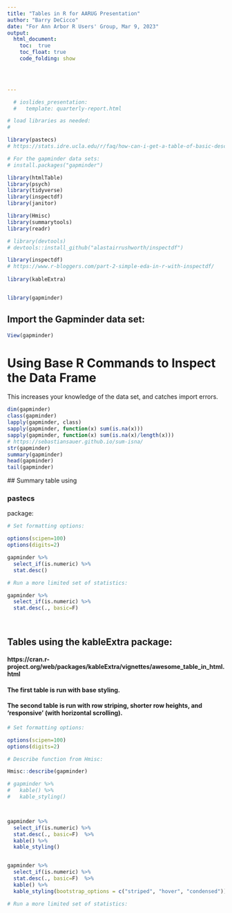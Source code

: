 ```yaml
---
title: "Tables in R for AARUG Presentation"
author: "Barry DeCicco"
date: "For Ann Arbor R Users' Group, Mar 9, 2023"
output:  
  html_document:
    toc:  true
    toc_float: true
    code_folding: show



  
---
```

```r

  # ioslides_presentation:
  #   template: quarterly-report.html

```

```r

# load libraries as needed:
# 

library(pastecs)
# https://stats.idre.ucla.edu/r/faq/how-can-i-get-a-table-of-basic-descriptive-statistics-for-my-variables/

# For the gapminder data sets:
# install.packages("gapminder")

library(htmlTable)
library(psych)
library(tidyverse)
library(inspectdf)
library(janitor)

library(Hmisc)
library(summarytools)
library(readr)

# library(devtools)
# devtools::install_github("alastairrushworth/inspectdf")

library(inspectdf)   
# https://www.r-bloggers.com/part-2-simple-eda-in-r-with-inspectdf/
 
library(kableExtra)


library(gapminder)

```

## Import the Gapminder data set:


```r


View(gapminder)

```

# Using Base R Commands to Inspect the Data Frame

This increases your knowledge of the data set, and catches import errors.

```r
dim(gapminder)
class(gapminder)
lapply(gapminder, class)
sapply(gapminder, function(x) sum(is.na(x)))   
sapply(gapminder, function(x) sum(is.na(x)/length(x)))  
# https://sebastiansauer.github.io/sum-isna/
str(gapminder)
summary(gapminder)
head(gapminder)
tail(gapminder)

```

## Summary table using <strong><h3>pastecs</strong></h3> package:

```r



# Set formatting options: 

options(scipen=100)
options(digits=2)

gapminder %>% 
  select_if(is.numeric) %>% 
  stat.desc()

# Run a more limited set of statistics:

gapminder %>% 
  select_if(is.numeric) %>% 
  stat.desc(., basic=F)




```


## Tables using the kableExtra package:

#### https://cran.r-project.org/web/packages/kableExtra/vignettes/awesome_table_in_html.html

#### The first table is run with base styling.

#### The second table is run with row striping, shorter row heights, and 'responsive' (with horizontal scrolling).


```r

# Set formatting options: 

options(scipen=100)
options(digits=2)

# Describe function from Hmisc:

Hmisc::describe(gapminder) 

# gapminder %>%
#   kable() %>%
#   kable_styling()



gapminder %>% 
  select_if(is.numeric) %>% 
  stat.desc(., basic=F)  %>% 
  kable() %>%
  kable_styling()


gapminder %>% 
  select_if(is.numeric) %>% 
  stat.desc(., basic=F)  %>% 
  kable() %>%
  kable_styling(bootstrap_options = c("striped", "hover", "condensed"))

# Run a more limited set of statistics:



```

```r








```



